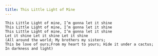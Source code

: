 ```yaml
---
title: This Little Light of Mine
---
```


```
This Little Light of mine, I’m gonna let it shine	
This Little Light of mine, I’m gonna let it shine 
This Little Light of mine, I’m gonna let it shine
Let it shine Let it shine Let it shine
(All around the world; My brothers my sisters; 
This be love of ours;From my heart to yours; Hide it under a cactus; In darkness and light)
```
